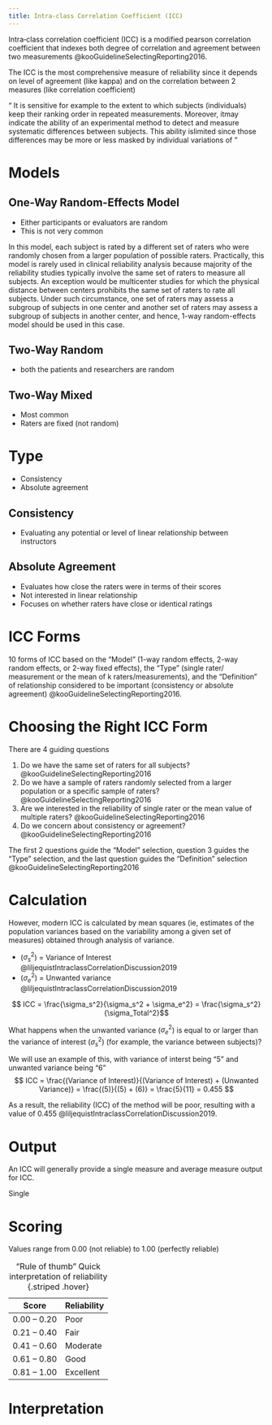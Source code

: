 ```yaml
---
title: Intra-class Correlation Coefficient (ICC)
---
```


Intra‐class correlation coefficient (ICC) is a modified pearson correlation coefficient that indexes both degree of correlation and agreement between two measurements @kooGuidelineSelectingReporting2016.

The ICC is the most comprehensive measure of reliability since it depends on level of agreement (like kappa) and on the correlation between 2 measures (like correlation coefficient)

<q>
It is sensitive for example to the extent to which subjects (individuals) keep their ranking order in repeated measurements.
Moreover, itmay indicate the ability of an experimental method to detect and measure systematic differences between subjects. This ability islimited since those differences may be more or less masked by individual variations of
</q>



# Models

## One-Way Random-Effects Model

- Either participants or evaluators are random
- This is not very common

In this model, each subject is rated by a different set of raters who were randomly chosen from a larger population of possible raters.
Practically, this model is rarely used in clinical reliability analysis because majority of the reliability studies typically involve the same set of raters to measure all subjects.
An exception would be multicenter studies for which the physical distance between centers prohibits the same set of raters to rate all subjects. Under such circumstance, one set of raters may assess a subgroup of subjects in one center and another set of raters may assess a subgroup of subjects in another center, and hence, 1-way random-effects model should be used in this case.


## Two-Way Random

- both the patients and researchers are random


## Two-Way Mixed

- Most common
- Raters are fixed (not random)

# Type

- Consistency
- Absolute agreement

## Consistency

- Evaluating any potential or level of linear relationship between instructors

## Absolute Agreement

- Evaluates how close the raters were in terms of their scores
- Not interested in linear relationship
- Focuses on whether raters have close or identical ratings



# ICC Forms

10 forms of ICC based on the “Model” (1-way random effects, 2-way random effects, or 2-way fixed effects), the “Type” (single rater/ measurement or the mean of k raters/measurements), and the “Definition” of relationship considered to be important (consistency or absolute agreement) @kooGuidelineSelectingReporting2016.






# Choosing the Right ICC Form

:::{.callout title="How to choose the right form" collapse="true"}
There are 4 guiding questions

1. Do we have the same set of raters for all subjects? @kooGuidelineSelectingReporting2016
1. Do we have a sample of raters randomly selected from a larger population or a specific sample of raters? @kooGuidelineSelectingReporting2016
1. Are we interested in the reliability of single rater or the mean value of multiple raters? @kooGuidelineSelectingReporting2016
1. Do we concern about consistency or agreement? @kooGuidelineSelectingReporting2016

The first 2 questions guide the “Model” selection, question 3 guides the “Type” selection, and the last question guides the “Definition” selection @kooGuidelineSelectingReporting2016
:::



# Calculation

However, modern ICC is calculated by mean squares (ie, estimates of the population variances based on the variability among a given set of measures) obtained through analysis of variance.


- ($\sigma_s^2$) = Variance of Interest @liljequistIntraclassCorrelationDiscussion2019
- ($\sigma_e^2$) = Unwanted variance @liljequistIntraclassCorrelationDiscussion2019

$$ ICC = \frac{\sigma_s^2}{\sigma_s^2 + \sigma_e^2} = \frac{\sigma_s^2}{\sigma_Total^2}$$


What happens when the unwanted variance ($\sigma_e^2$) is equal to or larger than the variance of interest ($\sigma_s^2$) (for example, the variance between subjects)?

We will use an example of this, with variance of interst being "5" and unwanted variance being "6"
$$
ICC = \frac{(Variance of Interest)}{(Variance of Interest) + (Unwanted Variance)} = \frac{(5)}{(5) + (6)} = \frac{5}{11} = 0.455
$$

As a result, the reliability (ICC) of the method will be poor, resulting with a value of 0.455 @liljequistIntraclassCorrelationDiscussion2019.

# Output

An ICC will generally provide a single measure and average measure output for ICC.


Single 

# Scoring

Values range from 0.00 (not reliable) to 1.00 (perfectly reliable) 

| Score | Reliability |
|-|-|
| 0.00 – 0.20 | Poor |
| 0.21 – 0.40 | Fair |
| 0.41 – 0.60 | Moderate |
| 0.61 – 0.80 | Good |
| 0.81 – 1.00 | Excellent |

: "Rule of thumb" Quick interpretation of reliability {.striped .hover}

# Interpretation